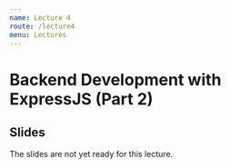 ```yaml
---
name: Lecture 4
route: /lecture4
menu: Lectures
---
```

# Backend Development with ExpressJS (Part 2)

## Slides

The slides are not yet ready for this lecture.